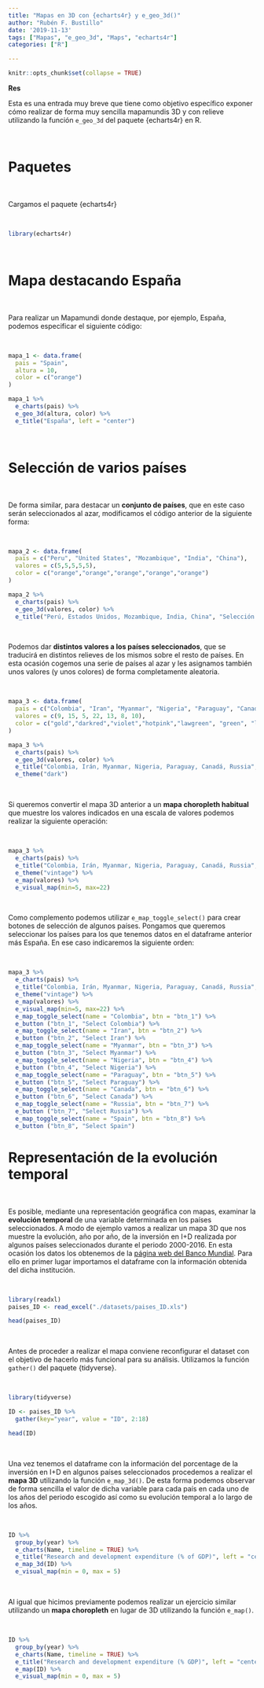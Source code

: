 ```yaml
---
title: "Mapas en 3D con {echarts4r} y e_geo_3d()"
author: "Rubén F. Bustillo"
date: '2019-11-13'
tags: ["Mapas", "e_geo_3d", "Maps", "echarts4r"]
categories: ["R"]

---
```



```r

knitr::opts_chunk$set(collapse = TRUE)

```

**Res**

Esta es una entrada muy breve que tiene como objetivo específico exponer cómo realizar de forma muy sencilla mapamundis 3D y con relieve utilizando la función `e_geo_3d` del paquete {echarts4r} en R.   

\

# Paquetes
 
\

Cargamos el paquete {echarts4r}

\

```r

library(echarts4r)

```

\

# Mapa destacando España

\

Para realizar un Mapamundi donde destaque, por ejemplo, España, podemos especificar el siguiente código:

\

```r

mapa_1 <- data.frame(
  pais = "Spain",
  altura = 10,
  color = c("orange")
)

mapa_1 %>%
  e_charts(pais) %>%
  e_geo_3d(altura, color) %>%
  e_title("España", left = "center")

```

\

# Selección de varios países

\

De forma similar, para destacar un **conjunto de países**, que en este caso serán seleccionados al azar, modificamos el código anterior de la siguiente forma:

\

```r

mapa_2 <- data.frame(
  pais = c("Peru", "United States", "Mozambique", "India", "China"),
  valores = c(5,5,5,5,5),
  color = c("orange","orange","orange","orange","orange")
)

mapa_2 %>%
  e_charts(pais) %>%
  e_geo_3d(valores, color) %>%
  e_title("Perú, Estados Unidos, Mozambique, India, China", "Selección de países", left = "center")


```

\


Podemos dar **distintos valores a los países seleccionados**, que se traducirá en distintos relieves de los mismos sobre el resto de países. En esta ocasión cogemos una serie de países al azar y les asignamos también unos valores (y unos colores) de forma completamente aleatoria.

\

```r

mapa_3 <- data.frame(
  pais = c("Colombia", "Iran", "Myanmar", "Nigeria", "Paraguay", "Canada", "Russia"),
  valores = c(9, 15, 5, 22, 13, 8, 10),
  color = c("gold","darkred","violet","hotpink","lawgreen", "green", "lightblue")
)

mapa_3 %>%
  e_charts(pais) %>%
  e_geo_3d(valores, color) %>%
  e_title("Colombia, Irán, Myanmar, Nigeria, Paraguay, Canadá, Russia", "Selección de países", left= "center") %>%
  e_theme("dark")


```

\

Si queremos convertir el mapa 3D anterior a un **mapa choropleth habitual** que muestre los valores indicados en una escala de valores podemos realizar la siguiente operación:

\

```r

mapa_3 %>%
  e_charts(pais) %>%
  e_title("Colombia, Irán, Myanmar, Nigeria, Paraguay, Canadá, Russia", "Selección de países", left= "center") %>%
  e_theme("vintage") %>%
  e_map(valores) %>%
  e_visual_map(min=5, max=22)

```

\

Como complemento podemos utilizar `e_map_toggle_select()` para crear botones de selección de algunos países. Pongamos que queremos seleccionar los países para los que tenemos datos en el dataframe anterior más España. En ese caso indicaremos la siguiente orden:

\

```r

mapa_3 %>%
  e_charts(pais) %>%
  e_title("Colombia, Irán, Myanmar, Nigeria, Paraguay, Canadá, Russia", "Selección de países", left= "center") %>%
  e_theme("vintage") %>%
  e_map(valores) %>%
  e_visual_map(min=5, max=22) %>%
  e_map_toggle_select(name = "Colombia", btn = "btn_1") %>%
  e_button ("btn_1", "Select Colombia") %>%
  e_map_toggle_select(name = "Iran", btn = "btn_2") %>%
  e_button ("btn_2", "Select Iran") %>%
  e_map_toggle_select(name = "Myanmar", btn = "btn_3") %>%
  e_button ("btn_3", "Select Myanmar") %>%
  e_map_toggle_select(name = "Nigeria", btn = "btn_4") %>%
  e_button ("btn_4", "Select Nigeria") %>%
  e_map_toggle_select(name = "Paraguay", btn = "btn_5") %>%
  e_button ("btn_5", "Select Paraguay") %>%
  e_map_toggle_select(name = "Canada", btn = "btn_6") %>%
  e_button ("btn_6", "Select Canada") %>%
  e_map_toggle_select(name = "Russia", btn = "btn_7") %>%
  e_button ("btn_7", "Select Russia") %>%
  e_map_toggle_select(name = "Spain", btn = "btn_8") %>%
  e_button ("btn_8", "Select Spain")

```





# Representación de la evolución temporal

\

Es posible, mediante una representación geográfica con mapas, examinar la **evolución temporal** de una variable determinada en los países seleccionados. A modo de ejemplo vamos a realizar un mapa 3D que nos muestre la evolución, año por año, de la inversión en I+D realizada por algunos países seleccionados durante el periodo 2000-2016. En esta ocasión los datos los obtenemos de la [página web del Banco Mundial](https://data.worldbank.org/indicator/GB.XPD.RSDV.GD.ZS?view=chart). Para ello en primer lugar importamos el dataframe con la información obtenida del dicha institución. 

\

```r

library(readxl)
paises_ID <- read_excel("./datasets/paises_ID.xls")

head(paises_ID)

```

\

Antes de proceder a realizar el mapa conviene reconfigurar el dataset con el objetivo de hacerlo más funcional para su análisis. Utilizamos la función `gather()` del paquete {tidyverse}. 

\

```r

library(tidyverse)

ID <- paises_ID %>%
  gather(key="year", value = "ID", 2:18)

head(ID)

```

\

Una vez tenemos el dataframe con la información del porcentage de la inversión en I+D en algunos países seleccionados procedemos a realizar el **mapa 3D** utilizando la función `e_map_3d()`. De esta forma podemos observar de forma sencilla el valor de dicha variable para cada país en cada uno de los años del periodo escogido así como su evolución temporal a lo largo de los años.

\

```r

ID %>%
  group_by(year) %>%
  e_charts(Name, timeline = TRUE) %>%
  e_title("Research and development expenditure (% of GDP)", left = "center") %>%
  e_map_3d(ID) %>%
  e_visual_map(min = 0, max = 5)

```

\

Al igual que hicimos previamente podemos realizar un ejercicio similar utilizando un **mapa choropleth** en lugar de 3D utilizando la función `e_map()`. 

\

```r

ID %>%
  group_by(year) %>%
  e_charts(Name, timeline = TRUE) %>%
  e_title("Research and development expenditure (% GDP)", left = "center") %>%
  e_map(ID) %>%
  e_visual_map(min = 0, max = 5)

```

\

